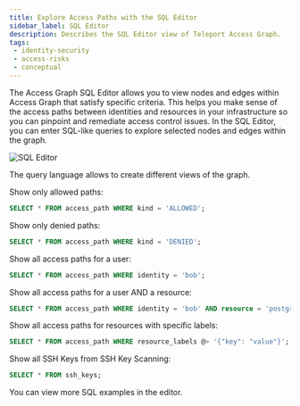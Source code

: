 ```yaml
---
title: Explore Access Paths with the SQL Editor
sidebar_label: SQL Editor
description: Describes the SQL Editor view of Teleport Access Graph.
tags:
 - identity-security
 - access-risks
 - conceptual
---
```


The Access Graph SQL Editor allows you to view nodes and edges within Access
Graph that satisfy specific criteria. This helps you make sense of the access
paths between identities and resources in your infrastructure so you can
pinpoint and remediate access control issues. In the SQL Editor, you can enter
SQL-like queries to explore selected nodes and edges within the graph.

![SQL Editor](../../../img/access-graph/sql-editor.png)

The query language allows to create different views of the graph.

Show only allowed paths:

```sql
SELECT * FROM access_path WHERE kind = 'ALLOWED';
```

Show only denied paths:
```sql
SELECT * FROM access_path WHERE kind = 'DENIED';
```

Show all access paths for a user:
```sql
SELECT * FROM access_path WHERE identity = 'bob';
```

Show all access paths for a user AND a resource:
```sql
SELECT * FROM access_path WHERE identity = 'bob' AND resource = 'postgres';
```

Show all access paths for resources with specific labels:
```sql
SELECT * FROM access_path WHERE resource_labels @> '{"key": "value"}';
```

Show all SSH Keys from SSH Key Scanning:

```sql
SELECT * FROM ssh_keys;
```

You can view more SQL examples in the editor.
